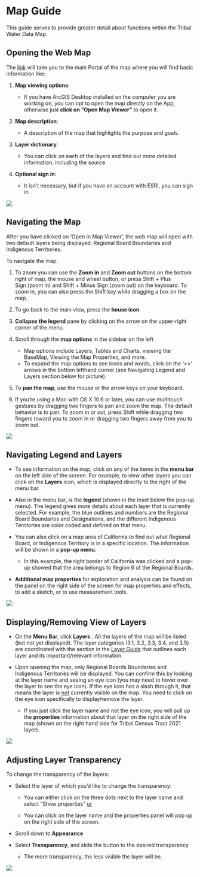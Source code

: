# Map Guide

This guide serves to provide greater detail about functions within the Tribal Water Data Map.

## **Opening the Web Map**

The [link](https://gispublic.waterboards.ca.gov/portal/home/item.html?id=f5b1251a504f451b8462d6de2fc18f36) will take you to the main Portal of the map where you will find basic information like:

1.  **Map viewing options**:

    -   If you have ArcGIS Desktop installed on the computer you are working on, you can opt to open the map directly on the App, otherwise just **click on "Open Map Viewer"** to open it.

2.  **Map description**:

    -   A description of the map that highlights the purpose and goals.

3.  **Layer dictionary**:

    -   You can click on each of the layers and find out more detailed information, including the source.

4.  **Optional sign in**:

    -   It isn't necessary, but if you have an account with ESRI, you can sign in.

![](images/map-guide_open-map.png){fig-alt="A screenshot of the Tribal Water Data Map home page with arrows pointing to basic information described above."}

## **Navigating the Map**

After you have clicked on 'Open in Map Viewer', the web map will open with two default layers being displayed: Regional Board Boundaries and Indigenous Territories.

To navigate the map:

1.  To zoom you can use the **Zoom in** and **Zoom out** buttons on the bottom right of map, the mouse and wheel button, or press Shift + Plus Sign (zoom in) and Shift + Minus Sign (zoom out) on the keyboard. To zoom in, you can also press the Shift key while dragging a box on the map.

2.  To go back to the main view, press the **house icon**.

3.  **Collapse the legend** pane by clicking on the arrow on the upper-right corner of the menu.

4.  Scroll through the **map options** in the sidebar on the left

    -   Map options include Layers, Tables and Charts, viewing the BaseMap, Viewing the Map Properties, and more.
    -   To expand the map options to see icons and words, click on the '\>\>' arrows in the bottom lefthand corner (see Navigating Legend and Layers section below for picture).

5.  To **pan the map**, use the mouse or the arrow keys on your keyboard. 

6.  If you're using a Mac with OS X 10.6 or later, you can use multitouch gestures by dragging two fingers to pan and zoom the map. The default behavior is to pan. To zoom in or out, press Shift while dragging two fingers toward you to zoom in or dragging two fingers away from you to zoom out.

![](images/map-guide_navigate-map.png){fig-alt="A screenshot of the Map with default layers visible. Arrows pointing to navigation functions 1 through 4 on the map mentioned above."}

## **Navigating Legend and Layers**

-   To see information on the map, click on any of the items in the **menu bar** on the left side of the screen. For example, to view other layers you can click on the **Layers** icon, which is displayed directly to the right of the menu bar.

-   Also in the menu bar, is the **legend** (shown in the inset below the pop-up menu). The legend gives more details about each layer that is currently selected. For example, the blue outlines and numbers are the Regional Board Boundaries and Designations, and the different Indigenous Territories are color coded and defined on that menu.

-   You can also click on a map area of California to find out what Regional Board, or Indigenous Territory is in a specific location. The information will be shown in a **pop-up menu**.

    -   In this example, the right border of California was clicked and a pop-up showed that the area belongs to Region 6 of the Regional Boards.

-   **Additional map properties** for exploration and analysis can be found on the panel on the right side of the screen for map properties and effects, to add a sketch, or to use measurement tools.

![](images/map-guide_navigate-layers.png){fig-alt="A screenshot of the Map with layers for Indigenous Territories and Regional Water Board Boundaries visible. Moving from left to right across the picture: Menu bar is expanded showing various map options including layers, legend, charts, basemap, tables, bookmarks, etc. Next to the menu bar, the layers tab is expanded showing some of the layers included on this map. A pop-up menu for Region 6 of the Regional Water Board Boundaries layer is above an inset that shows a picture of the legend. To the far right of the picture, a pink arrow is pointing to a pink box that highlights the map properties."}

## **Displaying/Removing View of Layers**

-   On the **Menu Bar**, click **Layers** . All the layers of the map will be listed (but not yet displayed). The layer categories (3.1, 3.2, 3.3, 3.4, and 3.5) are coordinated with the section in the [Layer Guide](https://cawaterboarddatacenter.github.io/tribal-water-data-map-manual/layer-guide.html) that outlines each layer and its important/relevant information.

-   Upon opening the map, only Regional Boards Boundaries and Indigenous Territories will be displayed. You can confirm this by looking at the layer name and seeing an eye icon (you may need to hover over the layer to see the eye icon). If the eye icon has a slash through it, that means the layer is [not]{.underline} currently visible on the map. You need to click on the eye icon specifically to display/remove the layer.

    -   If you just click the layer name and not the eye icon, you will pull up the **properties** information about that layer on the right side of the map (shown on the right hand side for Tribal Census Tract 2021 layer).

![](images/map-guide_content-pane.png){fig-alt="A screenshot of the Map zoomed in with layers for Indigenous Territories and Regional Water Board Boundaries visible. Menu bar is expanded with Layers section selected. Spaces to the right of the layer names are outlined with a pink box. Bracket with label is present next to all Visible layers. Layers that are Not Visible are identified as such and represented by eye icon with a slash through it. Far right side of the picture shows Properties panel expanded as a result of clicking the layer name rather than the eye icon."}

## **Adjusting Layer Transparency**

To change the transparency of the layers:

-   Select the layer of which you'd like to change the transparency:

    -   You can either click on the three dots next to the layer name and select "Show properties" [or]{.underline}

    -   You can click on the layer name and the properties panel will pop up on the right side of the screen.

-   Scroll down to **Appearance**

-   Select **Transparency**, and slide the button to the desired transparency

    -   The more transparency, the less visible the layer will be.

![](images/map-guide_transparency.png){fig-alt="A screenshot of the Map zoomed in with layers for Indigenous Territories and Regional Water Board Boundaries visible. Menu bar is expanded with Layers section selected. Indigenous Terrtiories layer is selected and the three dots to the right of the layer name were clicked and the pop up menu is shown. The Show properties option is outlined in a pink box. Om the right side of the image, the Properties panel is expanded and the Appearance section is also outlined in a pink box. A pink arrow points to the transparency scale."}
